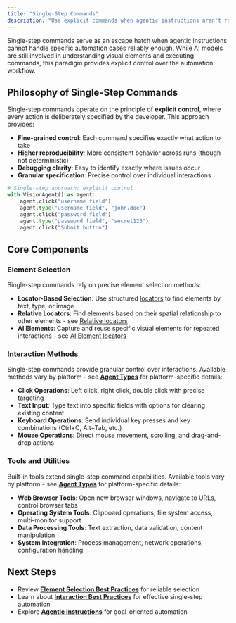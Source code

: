 ```yaml
---
title: "Single-Step Commands"
description: "Use explicit commands when agentic instructions aren't reliable enough"
---
```


Single-step commands serve as an escape hatch when agentic instructions cannot handle specific automation cases reliably enough. While AI models are still involved in understanding visual elements and executing commands, this paradigm provides explicit control over the automation workflow.

## Philosophy of Single-Step Commands

Single-step commands operate on the principle of **explicit control**, where every action is deliberately specified by the developer. This approach provides:

- **Fine-grained control**: Each command specifies exactly what action to take
- **Higher reproducibility**: More consistent behavior across runs (though not deterministic)
- **Debugging clarity**: Easy to identify exactly where issues occur
- **Granular specification**: Precise control over individual interactions

```python
# Single-step approach: explicit control
with VisionAgent() as agent:
    agent.click("username field")
    agent.type("username field", "john.doe")
    agent.click("password field")
    agent.type("password field", "secret123")
    agent.click("Submit button")
```


## Core Components

### Element Selection

Single-step commands rely on precise element selection methods:

- **Locator-Based Selection**: Use structured [locators](/04-reference/01-agent-frameworks/02-python/02-vision-agent-api/locators) to find elements by text, type, or image
- **Relative Locators**: Find elements based on their spatial relationship to other elements - see [Relative locators](/04-reference/01-agent-frameworks/02-python/02-vision-agent-api/locators#askui-locators-relatable)
- **AI Elements**: Capture and reuse specific visual elements for repeated interactions - see [AI Element locators](/04-reference/01-agent-frameworks/02-python/02-vision-agent-api/locators#askui-locators-aielement)

### Interaction Methods

Single-step commands provide granular control over interactions. Available methods vary by platform - see **[Agent Types](/03-explanation/01-foundations/agent-types)** for platform-specific details:

- **Click Operations**: Left click, right click, double click with precise targeting
- **Text Input**: Type text into specific fields with options for clearing existing content
- **Keyboard Operations**: Send individual key presses and key combinations (Ctrl+C, Alt+Tab, etc.)
- **Mouse Operations**: Direct mouse movement, scrolling, and drag-and-drop actions

### Tools and Utilities

Built-in tools extend single-step command capabilities. Available tools vary by platform - see **[Agent Types](/03-explanation/01-foundations/agent-types)** for platform-specific details:

- **Web Browser Tools**: Open new browser windows, navigate to URLs, control browser tabs
- **Operating System Tools**: Clipboard operations, file system access, multi-monitor support
- **Data Processing Tools**: Text extraction, data validation, content manipulation
- **System Integration**: Process management, network operations, configuration handling

## Next Steps

- Review **[Element Selection Best Practices](/03-explanation/02-best-practices/01-element-selection/01-element-selection)** for reliable selection
- Learn about **[Interaction Best Practices](/03-explanation/02-best-practices/03-interactions)** for effective single-step automation
- Explore **[Agentic Instructions](/03-explanation/01-foundations/automation-paradigms/agentic-instructions)** for goal-oriented automation
